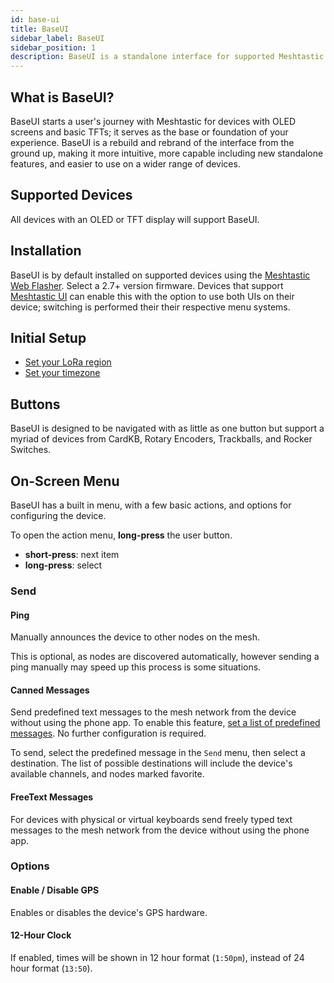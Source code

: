 ```yaml
---
id: base-ui
title: BaseUI
sidebar_label: BaseUI
sidebar_position: 1
description: BaseUI is a standalone interface for supported Meshtastic devices, enabling direct interaction without requiring a phone for common functions. It runs alongside the firmware, providing messaging and configuration options.
---
```


## What is BaseUI?

BaseUI starts a user's journey with Meshtastic for devices with OLED screens and basic TFTs; it serves as the base or foundation of your experience. BaseUI is a rebuild and rebrand of the interface from the ground up, making it more intuitive, more capable including new standalone features, and easier to use on a wider range of devices.

## Supported Devices

All devices with an OLED or TFT display will support BaseUI.

## Installation

BaseUI is by default installed on supported devices using the [Meshtastic Web Flasher](https://flasher.meshtastic.org). Select a 2.7+ version firmware. Devices that support [Meshtastic UI](../meshtasticui/) can enable this with the option to use both UIs on their device; switching is performed their their respective menu systems.

## Initial Setup

- [Set your LoRa region](/docs/configuration/region-by-country/)
- [Set your timezone](/docs/configuration/radio/device#tzdef-timezone-definition)

## Buttons

BaseUI is designed to be navigated with as little as one button but support a myriad of devices from CardKB, Rotary Encoders, Trackballs, and Rocker Switches.

## On-Screen Menu

BaseUI has a built in menu, with a few basic actions, and options for configuring the device.

To open the action menu, **long-press** the user button.

- **short-press**: next item
- **long-press**: select

### Send

#### Ping

Manually announces the device to other nodes on the mesh.

This is optional, as nodes are discovered automatically, however sending a ping manually may speed up this process is some situations.

#### Canned Messages

Send predefined text messages to the mesh network from the device without using the phone app.
To enable this feature, [set a list of predefined messages](/docs/configuration/module/canned-message/#messages).
No further configuration is required.

To send, select the predefined message in the `Send` menu, then select a destination. The list of possible destinations will include the device's available channels, and nodes marked favorite.

#### FreeText Messages

For devices with physical or virtual keyboards send freely typed text messages to the mesh network from the device without using the phone app.

### Options

#### Enable / Disable GPS

Enables or disables the device's GPS hardware.

#### 12-Hour Clock

If enabled, times will be shown in 12 hour format (`1:50pm`), instead of 24 hour format (`13:50`).